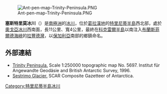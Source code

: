 [[Image:Ant-pen-map-Trinity-Peninsula.PNG|thumb]]

{{coord|63|30|00|S|58|08|00|W|display=title}}

'''塞斯特里莫冰川'''（{{lang-en|Sestrimo Glacier}}）是[[南極洲|南極洲]]的[[冰川|冰川]]，位於[[葛拉漢地|葛拉漢地]]的[[特里尼蒂半島|特里尼蒂半島]]西北部，處於[[奧戈亞冰川|奧戈亞冰川]]西南面，長11公里、寬4公里，最終在[[科克雷爾半島|科克雷爾半島]]以南注入[[布蘭斯菲爾德海峽|布蘭斯菲爾德海峽]]的[[拉豐德灣|拉豐德灣]]，以[[保加利亞|保加利亞]]南部的鄉鎮命名。

==外部連結==
* [https://web.archive.org/web/20131002100340/http://www.bkg.bund.de/nn_193194/DE/Bundesamt/Downloads/Kostenlose-Karten/Antarktis-Karten/Satellitenbildkarten/Scale250/Daten/Trinity-Peninsula%2CtemplateId%3Draw%2Cproperty%3DpublicationFile.pdf/Trinity-Peninsula.pdf Trinity Peninsula.] Scale 1:250000 topographic map No. 5697. Institut für Angewandte Geodäsie and British Antarctic Survey, 1996.
* [http://data.aad.gov.au/aadc/gaz/scar/display_name.cfm?gaz_id=136880 Sestrimo Glacier.] {{Wayback|url=http://data.aad.gov.au/aadc/gaz/scar/display_name.cfm?gaz_id=136880 |date=20120324144939 }} SCAR Composite Gazetteer of Antarctica.

{{DEFAULTSORT:Sestrimo Glacier}}
[[Category:特里尼蒂半島冰川|Category:特里尼蒂半島冰川]]


{{TrinityPeninsula-geo-stub}}